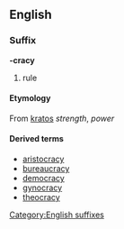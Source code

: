 ==English==
===Suffix===
[[Category:English suffixes]]
'''-cracy'''
#rule
====Etymology====
{{etystub}}
From {{Gr.}} [[kratos]] ''strength'', ''power''

====Derived terms====
*[[aristocracy]]
*[[bureaucracy]]
*[[democracy]]
*[[gynocracy]]
*[[theocracy]]